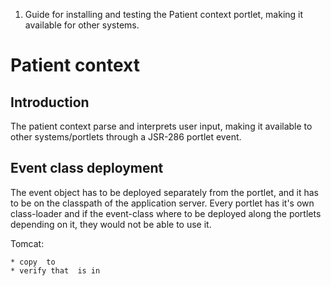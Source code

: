 #Guide for installing and testing the Patient context portlet, making it available for other systems.

= Patient context =
== Introduction ==

The patient context parse and interprets user input, making it available to other systems/portlets through a JSR-286 portlet event. 

== Event class deployment ==
The event object has to be deployed separately from the portlet, and it has to be on the classpath of the application server.
Every portlet has it's own class-loader and if the event-class where to be deployed along the portlets depending on it, they would not be able to use it.

Tomcat:
 * copy {{{healthcare-context-patient-context-composite-webcomp-*.*.jar}}} to {{{<tomcat_home>/lib/ext}}}
 * verify that {{{commons-lang-2.4.jar}}} is in {{{<tomcat_home>/lib/ext}}}   
